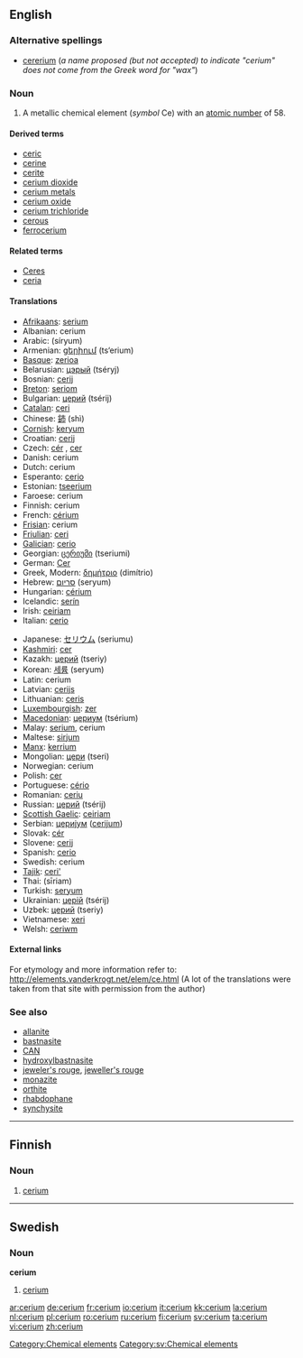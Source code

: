 ==English==

{{elements|Ce|lanthanum|La|praseodymium|Pr}}

===Alternative spellings===
* [[cererium]] (''a name proposed (but not accepted) to indicate "cerium" does not come from the Greek word for "wax"'')

===Noun===
{{en-noun|-}}
{{wikipedia}}

# A metallic chemical element (''symbol'' Ce) with an [[atomic number]] of 58.

====Derived terms====
* [[ceric]]
* [[cerine]]
* [[cerite]]
* [[cerium dioxide]]
* [[cerium metals]]
* [[cerium oxide]]
* [[cerium trichloride]]
* [[cerous]]
* [[ferrocerium]]

====Related terms====
* [[Ceres]]<!--etymon-->
* [[ceria]]

====Translations====
{{trans-top|chemical element}}
* [[Afrikaans]]: [[serium]]
* Albanian: cerium
* Arabic: {{Arab|[[سيريوم]]}} (síryum) {{m}}
* Armenian: [[ցերիում]] (ts‘erium)
* [[Basque]]: [[zerioa]]
* Belarusian: [[цэрый]] (tséryj) {{m}}
* Bosnian: [[cerij]]
* [[Breton]]: [[seriom]]
* Bulgarian: [[церий]] (tsérij) {{m}}
* [[Catalan]]: [[ceri]]
* Chinese: [[鈰]] (shì)
* [[Cornish]]: [[keryum]]
* Croatian: [[cerij]]
* Czech: [[cér]] {{m}}, [[cer]] {{m}}
* Danish: cerium
* Dutch: cerium {{n}}
* Esperanto: [[cerio]]
* Estonian: [[tseerium]]
* Faroese: cerium
* Finnish: cerium
* French: [[cérium]] {{m}}
* [[Frisian]]: cerium
* [[Friulian]]: [[ceri]]
* [[Galician]]: [[cerio]]
* Georgian: [[ცერიუმი]] (tseriumi)
* German: [[Cer]] {{n}}
* Greek, Modern: [[δημήτριο]] (dimítrio) {{n}}
* Hebrew: [[סריום]] (seryum)
* Hungarian: [[cérium]]
* Icelandic: [[serín]]
* Irish: [[ceiriam]]
* Italian: [[cerio]] {{m}}
{{trans-mid}}
* Japanese: [[セリウム]] (seriumu)
* [[Kashmiri]]: [[cer]]
* Kazakh: [[церий]] (tseriy)
* Korean: [[세륨]] (seryum)
* Latin: cerium
* Latvian: [[cerijs]]
* Lithuanian: [[ceris]]
* [[Luxembourgish]]: [[zer]]
* [[Macedonian]]: [[цериум]] (tsérium) {{m}}
* Malay: [[serium]], cerium
* Maltese: [[sirjum]]
* [[Manx]]: [[kerrium]]
* Mongolian: [[цери]] (tseri)
* Norwegian: cerium
* Polish: [[cer]] {{m}}
* Portuguese: [[cério]] {{m}}
* Romanian: [[ceriu]] {{n}}
* Russian: [[церий]] (tsérij) {{m}}
* [[Scottish Gaelic]]: [[ceiriam]]
* Serbian: [[церијум]] ([[cerijum]]) {{m}}
* Slovak: [[cér]]
* Slovene: [[cerij]]
* Spanish: [[cerio]] {{m}}
* Swedish: cerium
* [[Tajik]]: [[ceri']]
* Thai: {{Thai|[[ซีเรียม]]}} (sīriam)
* Turkish: [[seryum]]
* Ukrainian: [[церiй]] (tsérij) {{m}}
* Uzbek: [[церий]] (tseriy)
* Vietnamese: [[xeri]]
* Welsh: [[ceriwm]]
{{trans-bottom}}

====External links====
For etymology and more information refer to:
http://elements.vanderkrogt.net/elem/ce.html
(A lot of the translations were taken from that site with permission from the author)

===See also===
* [[allanite]]
* [[bastnasite]]
* [[CAN]]
* [[hydroxylbastnasite]]
* [[jeweler's rouge]], [[jeweller's rouge]]
* [[monazite]]
* [[orthite]]
* [[rhabdophane]]
* [[synchysite]]

[[Category:Chemical elements]]

----

==Finnish==
{{wikipedia|lang=fi}}

===Noun===
{{fi-noun}}

# {{chemical element|lang=fi}} [[#English|cerium]]

----

==Swedish==

===Noun===
{{sv-noun-unc-irreg-n|2=ceriumet}}
'''cerium''' {{n}}

# [[#English|cerium]]

[[Category:sv:Chemical elements]]

[[ar:cerium]]
[[de:cerium]]
[[fr:cerium]]
[[io:cerium]]
[[it:cerium]]
[[kk:cerium]]
[[la:cerium]]
[[nl:cerium]]
[[pl:cerium]]
[[ro:cerium]]
[[ru:cerium]]
[[fi:cerium]]
[[sv:cerium]]
[[ta:cerium]]
[[vi:cerium]]
[[zh:cerium]]